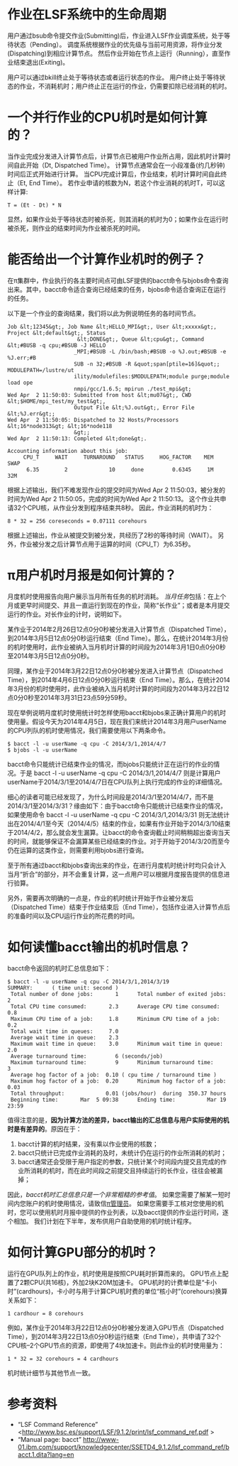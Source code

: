 = 作业在LSF系统中的生命周期 =

用户通过bsub命令提交作业(Submitting)后，作业进入LSF作业调度系统，处于等待状态（Pending）。 调度系统根据作业的优先级与当前可用资源，将作业分发(Dispatching)到相应计算节点。 然后作业开始在节点上运行（Running），直至作业结束退出(Exiting)。

用户可以通过bkill终止处于等待状态或者运行状态的作业。 用户终止处于等待状态的作业，不消耗机时；用户终止正在运行的作业，仍需要扣除已经消耗的机时。

= 一个并行作业的CPU机时是如何计算的？ =

当作业完成分发进入计算节点后，计算节点已被用户作业所占用，因此机时计算时间自此开始（Dt, Dispatched Time）。 计算节点通常会在一小段准备(约几秒钟)时间后正式开始进行计算。 当CPU完成计算后，作业结束，机时计算时间自此终止（Et, End Time）。 若作业申请的核数为N，若这个作业消耗的机时T，可以这样计算:

<pre>T = (Et - Dt) * N</pre>
显然，如果作业处于等待状态时被杀死，则其消耗的机时为0；如果作业在运行时被杀死，则作业的结束时间为作业被杀死的时间。

= 能否给出一个计算作业机时的例子？ =

在π集群中，作业执行的各主要时间点可由LSF提供的bacct命令与bjobs命令查询出来。其中，bacct命令适合查询已经结束的任务，bjobs命令适合查询正在运行的任务。

以下是一个作业的查询结果，我们将以此为例说明任务的各时间节点。

<pre>Job &lt;12345&gt;, Job Name &lt;HELLO_MPI&gt;, User &lt;xxxxx&gt;, Project &lt;default&gt;, Status
                      &lt;DONE&gt;, Queue &lt;cpu&gt;, Command &lt;#BUSB -q cpu;#BSUB -J HELLO
                     _MPI;#BSUB -L /bin/bash;#BSUB -o %J.out;#BSUB -e %J.err;#B
                     SUB -n 32;#BSUB -R &quot;span[ptile=16]&quot;; MODULEPATH=/lustre/ut
                     ility/modulefiles:$MODULEPATH;module purge;module load ope
                     nmpi/gcc/1.6.5; mpirun ./test_mpi&gt;
Wed Apr  2 11:50:03: Submitted from host &lt;mu07&gt;, CWD &lt;$HOME/mpi_test/my_test&gt;,
                     Output File &lt;%J.out&gt;, Error File &lt;%J.err&gt;;
Wed Apr  2 11:50:05: Dispatched to 32 Hosts/Processors &lt;16*node313&gt; &lt;16*node118
                     &gt;;
Wed Apr  2 11:50:13: Completed &lt;done&gt;.

Accounting information about this job:
     CPU_T     WAIT     TURNAROUND   STATUS     HOG_FACTOR    MEM    SWAP
      6.35        2             10     done         0.6345     1M     32M</pre>
根据上述输出，我们不难发现作业的提交时间为Wed Apr 2 11:50:03，被分发的时间为Wed Apr 2 11:50:05，完成的时间为Wed Apr 2 11:50:13。 这个作业共申请32个CPU核，从作业分发到程序结束共8秒。 因此，作业消耗的机时为：

<pre>8 * 32 = 256 coreseconds = 0.07111 corehours</pre>
根据上述输出，作业从被提交到被分发，共经历了2秒的等待时间（WAIT）。 另外，作业被分发之后计算节点用于运算的时间（CPU_T）为6.35秒。

= π用户机时月报是如何计算的？ =

月度机时使用报告向用户展示当月所有任务的机时消耗。 ''当月任务''包括：在上个月或更早时间提交、并且一直运行到现在的作业，简称“长作业”；或者是本月提交运行的作业。对长作业的计时，说明如下。

某作业于2014年2月26日12点0分0秒被分发进入计算节点（Dispatched Time），到2014年3月5日12点0分0秒运行结束（End Time）。那么，在统计2014年3月份的机时使用时，此作业被纳入当月机时计算的时间段为2014年3月1日0点0分0秒至2014年3月5日12点0分0秒。

同理，某作业于2014年3月22日12点0分0秒被分发进入计算节点（Dispatched Time），到2014年4月6日12点0分0秒运行结束（End Time）。那么，在统计2014年3月份的机时使用时，此作业被纳入当月机时计算的时间段为2014年3月22日12点0分0秒至2014年3月31日23点59分59秒。

现在举例说明月度机时使用统计时怎样使用bacct和bjobs来正确计算用户的机时使用量。假设今天为2014年4月5日，现在我们来统计2014年3月用户userName的CPU列队的机时使用情况，我们需要使用以下两条命令。

<pre>$ bacct -l -u userName -q cpu -C 2014/3/1,2014/4/7
$ bjobs -l -u userName</pre>
bacct命令只能统计已结束作业的情况，而bjobs只能统计正在运行的作业的情况。于是 bacct -l -u userName -q cpu -C 2014/3/1,2014/4/7 则是计算用户userName于2014/3/1至2014/4/7日在CPU队列上执行完成的作业的详细情况。

细心的读者可能已经发现了，为什么时间段是2014/3/1至2014/4/7，而不是2014/3/1至2014/3/31？缘由如下：由于bacct命令只能统计已结束作业的情况，如果使用命令 bacct -l -u userName -q cpu -C 2014/3/1,2014/3/31 则无法统计出在2014/4/1至今天（2014/4/5）结束的作业，如果有作业开始于2014/3/10结束于2014/4/2，那么就会发生漏算。让bacct的命令查询截止时间稍稍超出查询当天的时间，就能够保证不会漏算某些已经结束的作业。对于开始于2014/3/20而至今仍在运算的这类作业，则需要利用bjobs进行查询。

至于所有通过bacct和bjobs查询出来的作业，在进行月度机时统计时均只会计入当月“折合”的部分，并不会重复计算，这一点用户可以根据月度报告提供的信息进行验算。

另外，需要再次明确的一点是，作业的机时统计开始于作业被分发后（Dispatched Time）结束于作业结束后（End Time），包括作业进入计算节点后的准备时间以及CPU运行作业的所花费的时间。

= 如何读懂bacct输出的机时信息？ =

bacct命令返回的机时汇总信息如下：

<pre>$ bacct -l -u userName -q cpu -C 2014/3/1,2014/3/19
SUMMARY:      ( time unit: second )
 Total number of done jobs:       1      Total number of exited jobs:     2
 Total CPU time consumed:       2.3      Average CPU time consumed:     0.8
 Maximum CPU time of a job:     1.8      Minimum CPU time of a job:     0.2
 Total wait time in queues:     7.0
 Average wait time in queue:    2.3
 Maximum wait time in queue:    3.0      Minimum wait time in queue:    2.0
 Average turnaround time:         6 (seconds/job)
 Maximum turnaround time:         9      Minimum turnaround time:         3
 Average hog factor of a job:  0.10 ( cpu time / turnaround time )
 Maximum hog factor of a job:  0.20      Minimum hog factor of a job:  0.03
 Total throughput:             0.01 (jobs/hour)  during  350.37 hours
 Beginning time:       Mar  5 09:38      Ending time:          Mar 19 23:59</pre>
值得注意的是，'''因为计算方法的差异，bacct输出的汇总信息与用户实际使用的机时是有差异的'''。原因在于：

# bacct计算的机时结果，没有乘以作业使用的核数；
# bacct只统计已完成作业消耗的及时，未统计仍在运行的作业所消耗的机时；
# bacct通常还会受限于用户指定的参数，只统计某个时间段内提交且完成的作业所消耗的机时，而在此时间段之前提交且持续运行的长作业，往往会被漏掉；

因此，''bacct机时汇总信息只是一个非常粗糙的参考值''。 如果您需要了解某一短时间内您账户的机时使用情况，请致信[mailto:sjtuhpc-sysadmin@googlegroups.com π管理员]。 如果您需要手工核对您使用的机时，您可以使用机时月报中提供的作业列表，以及bacct提供的作业运行时间，逐个相加。 我们计划在下半年，发布供用户自助使用的机时统计程序。

= 如何计算GPU部分的机时？ =

运行在GPU队列上的作业，机时使用是按照CPU耗时折算而来的。 GPU节点上配置了2颗CPU(共16核)，外加2块K20M加速卡。 GPU机时的计费单位是“卡小时”(cardhours)，卡小时与用于计算CPU机时费的单位“核小时”(corehours)换算关系如下：

<pre>1 cardhour = 8 corehours</pre>
例如，某作业于2014年3月22日12点0分0秒被分发进入GPU节点（Dispatched Time），到2014年3月22日13点0分0秒运行结束（End Time），共申请了32个CPU核–2个GPU节点的资源，即使用了4块加速卡。则此作业的机时使用量为：

<pre>1 * 32 = 32 corehours = 4 cardhours</pre>
机时统计细节与其他节点一致。

= 参考资料 =

* “LSF Command Reference” <http://www.bsc.es/support/LSF/9.1.2/print/lsf_command_ref.pdf >
* “Manual page: bacct” http://www-01.ibm.com/support/knowledgecenter/SSETD4_9.1.2/lsf_command_ref/bacct.1.dita?lang=en
